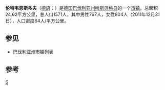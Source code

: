 {{Infobox Settlement
| name = 伦特韦恩斯多夫
| native_name             = Rentweinsdorf
| settlement_type         = 市镇
| image_skyline = 
| imagesize = 
| image_caption = 
| image_flag = 
| image_shield = 
| pushpin_map = Germany
| pushpin_label_position = bottom
| subdivision_type = 国家
| subdivision_name = {{GER}}
| subdivision_type1 = [[德国行政区划|州]]
| subdivision_name1 = [[巴伐利亚州|巴伐利亚州]]
| subdivision_type2 = [[德国行政区划|县]]
| subdivision_name2 =  [[哈斯贝格县|哈斯贝格县]]
| elevation_m = 266
| elevation_ft = 
| area_total_km2 = 24.62
| population_as_of = 2011年
| population_total = 1571
| population_density_km2 = auto
| timezone = [[欧洲中部时间|CET]]
| utc_offset = +1
| timezone_DST = [[欧洲中部夏令时间|CEST]]
| utc_offset_DST = +2
| postal_code_type        = 邮编
| postal_code             = 96184
| latd = 50
| latm = 04
| lats = 00
| latNS = N
| longd = 10
| longm = 48
| longs = 00
| longEW = E
| website = http://www.rentweinsdorf.de 
}}
'''伦特韦恩斯多夫'''（[[德语|德语]]：'''{{lang|de|Rentweinsdorf}}'''）是[[德国|德国]][[巴伐利亚州|巴伐利亚州]][[哈斯贝格县|哈斯贝格县]]的一个[[市镇_(德国)|市镇]]。总面积24.62平方公里，总人口1571人，其中男性767人，女性804人（2011年12月31日），人口密度64人/平方公里。

== 参见 ==
*[[巴伐利亚州市镇列表|巴伐利亚州市镇列表]]

== 参考 ==
{{reflist}}

{{Authority control}}

[[Category:巴伐利亚州市镇|S]]


{{Germany-geo-stub}}